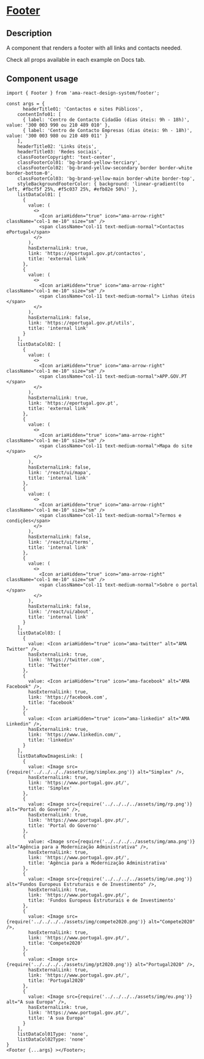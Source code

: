 
<Meta title="Components/Footer/Footer Docs" />

<h1 className="mb-32">
  <u>Footer</u>
</h1>

<h2>Description </h2>

<p className="fs-16">A component that renders a footer with all links and contacts needed.</p>
<p className="fs-16">Check all props available in each example on Docs tab.</p>

<h2>Component usage</h2>

```tsx
import { Footer } from 'ama-react-design-system/footer';

const args = {
      headerTitle01: 'Contactos e sites Públicos',
    contentInfo01: [
      { label: 'Centro de Contacto Cidadão (dias úteis: 9h - 18h)', value: '300 003 990 ou 210 489 010' },
      { label: 'Centro de Contacto Empresas (dias úteis: 9h - 18h)', value: '300 003 980 ou 210 489 011' }
    ],
    headerTitle02: 'Links úteis',
    headerTitle03: 'Redes sociais',
    classFooterCopyright: 'text-center',
    classFooterCol01: 'bg-brand-yellow-terciary',
    classFooterCol02: 'bg-brand-yellow-secondary border border-white border-bottom-0',
    classFooterCol03: 'bg-brand-yellow-main border-white border-top',
    styleBackgroundFooterColor: { background: 'linear-gradient(to left, #fbcf5f 25%, #f5c037 25%, #efb82e 50%)' },
    listDataCol01: [
      {
        value: (
          <>
            <Icon ariaHidden="true" icon="ama-arrow-right" className="col-1 me-10" size="sm" />
            <span className="col-11 text-medium-normal">Contactos ePortugal</span>
          </>
        ),
        hasExternalLink: true,
        link: 'https://eportugal.gov.pt/contactos',
        title: 'external link'
      },
      {
        value: (
          <>
            <Icon ariaHidden="true" icon="ama-arrow-right" className="col-1 me-10" size="sm" />
            <span className="col-11 text-medium-normal"> Linhas úteis </span>
          </>
        ),
        hasExternalLink: false,
        link: 'https://eportugal.gov.pt/utils',
        title: 'internal link'
      }
    ],
    listDataCol02: [
      {
        value: (
          <>
            <Icon ariaHidden="true" icon="ama-arrow-right" className="col-1 me-10" size="sm" />
            <span className="col-11 text-medium-normal">APP.GOV.PT </span>
          </>
        ),
        hasExternalLink: true,
        link: 'https://eportugal.gov.pt',
        title: 'external link'
      },
      {
        value: (
          <>
            <Icon ariaHidden="true" icon="ama-arrow-right" className="col-1 me-10" size="sm" />
            <span className="col-11 text-medium-normal">Mapa do site </span>
          </>
        ),
        hasExternalLink: false,
        link: '/react/ui/mapa',
        title: 'internal link'
      },
      {
        value: (
          <>
            <Icon ariaHidden="true" icon="ama-arrow-right" className="col-1 me-10" size="sm" />
            <span className="col-11 text-medium-normal">Termos e condições</span>
          </>
        ),
        hasExternalLink: false,
        link: '/react/ui/terms',
        title: 'internal link'
      },
      {
        value: (
          <>
            <Icon ariaHidden="true" icon="ama-arrow-right" className="col-1 me-10" size="sm" />
            <span className="col-11 text-medium-normal">Sobre o portal </span>
          </>
        ),
        hasExternalLink: false,
        link: '/react/ui/about',
        title: 'internal link'
      }
    ],
    listDataCol03: [
      {
        value: <Icon ariaHidden="true" icon="ama-twitter" alt="AMA Twitter" />,
        hasExternalLink: true,
        link: 'https://twitter.com',
        title: 'Twitter'
      },
      {
        value: <Icon ariaHidden="true" icon="ama-facebook" alt="AMA Facebook" />,
        hasExternalLink: true,
        link: 'https://facebook.com',
        title: 'facebook'
      },
      {
        value: <Icon ariaHidden="true" icon="ama-linkedin" alt="AMA Linkedin" />,
        hasExternalLink: true,
        link: 'https://www.linkedin.com/',
        title: 'linkedin'
      }
    ],
    listDataRowImagesLink: [
      {
        value: <Image src={require('../../../../assets/img/simplex.png')} alt="Simplex" />,
        hasExternalLink: true,
        link: 'https://www.portugal.gov.pt/',
        title: 'Simplex'
      },
      {
        value: <Image src={require('../../../../assets/img/rp.png')} alt="Portal do Governo" />,
        hasExternalLink: true,
        link: 'https://www.portugal.gov.pt/',
        title: 'Portal do Governo'
      },
      {
        value: <Image src={require('../../../../assets/img/ama.png')} alt="Agência para a Modernização Administrativa" />,
        hasExternalLink: true,
        link: 'https://www.portugal.gov.pt/',
        title: 'Agência para a Modernização Administrativa'
      },
      {
        value: <Image src={require('../../../../assets/img/ue.png')} alt="Fundos Europeus Estruturais e de Investimento" />,
        hasExternalLink: true,
        link: 'https://www.portugal.gov.pt/',
        title: 'Fundos Europeus Estruturais e de Investimento'
      },
      {
        value: <Image src={require('../../../../assets/img/compete2020.png')} alt="Compete2020" />,
        hasExternalLink: true,
        link: 'https://www.portugal.gov.pt/',
        title: 'Compete2020'
      },
      {
        value: <Image src={require('../../../../assets/img/pt2020.png')} alt="Portugal2020" />,
        hasExternalLink: true,
        link: 'https://www.portugal.gov.pt/',
        title: 'Portugal2020'
      },
      {
        value: <Image src={require('../../../../assets/img/eu.png')} alt="A sua Europa" />,
        hasExternalLink: true,
        link: 'https://www.portugal.gov.pt/',
        title: 'A sua Europa'
      }
    ],
    listDataCol01Type: 'none',
    listDataCol02Type: 'none'
}
<Footer {...args} ></Footer>;
```
